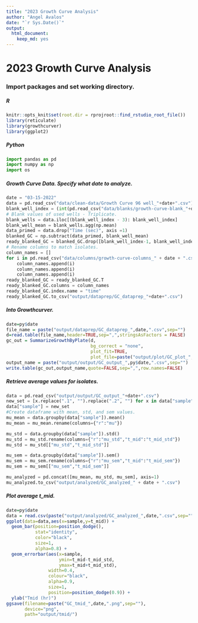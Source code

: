 ```yaml
---
title: "2023 Growth Curve Analysis"
author: "Angel Avalos"
date: "`r Sys.Date()`"
output: 
  html_document: 
    keep_md: yes
---
```


# 2023 Growth Curve Analysis

### Import packages and set working directory.

##### R
```r
knitr::opts_knit$set(root.dir = rprojroot::find_rstudio_root_file())
library(reticulate)
library(growthcurver)
library(ggplot2)
```

##### Python
``` python
import pandas as pd
import numpy as np
import os
```

##### Growth Curve Data. Specify what date to analyze.
``` python
date = "03-15-2022"
data = pd.read_csv("data/clean-data/Growth Curve 96 well_"+date+".csv")
blank_well_index = (int(pd.read_csv("data/blanks/growth-curve-blank_"+date+".csv").columns[0]))
# Blank values of used wells - Triplicate. 
blank_wells = data.iloc[(blank_well_index - 3): blank_well_index]
blank_well_mean = blank_wells.agg(np.mean)
data_primed = data.drop("Time (sec)", axis =1)
blanked_GC = np.subtract(data_primed, blank_well_mean)
ready_blanked_GC = blanked_GC.drop([blank_well_index-1, blank_well_index-2, blank_well_index-3])
# Rename columns to match isolates.
column_names = []
for i in pd.read_csv("data/columns/growth-curve-columns_" + date + ".csv"):
    column_names.append(i)
    column_names.append(i)
    column_names.append(i)
ready_blanked_GC = ready_blanked_GC.T
ready_blanked_GC.columns = column_names
ready_blanked_GC.index.name = "time"
ready_blanked_GC.to_csv("output/dataprep/GC_dataprep_"+date+".csv")
```

##### Into Growthcurver.
```r
date=py$date
file_name = paste("output/dataprep/GC_dataprep_",date,".csv",sep="")
d=read.table(file_name,header=TRUE,sep=",",stringsAsFactors = FALSE)
gc_out = SummarizeGrowthByPlate(d,
                                bg_correct = "none",
                                plot_fit=TRUE,
                                plot_file=paste("output/plot/GC_plot_",py$date,".pdf",sep=""))
output_name = paste("output/output/GC_output_",py$date,".csv",sep="")
write.table(gc_out,output_name,quote=FALSE,sep=",",row.names=FALSE)
```

##### Retrieve average values for isolates.
```python
data = pd.read_csv("output/output/GC_output_"+date+".csv")
new_set = [x.replace(".1", "").replace(".2", "") for x in data["sample"]]
data["sample"] = new_set
#Create dataframe with mean, std, and sem values.
mu_mean = data.groupby(data["sample"]).mean()
mu_mean = mu_mean.rename(columns={"r":"mu"})

mu_std = data.groupby(data["sample"]).std()
mu_std = mu_std.rename(columns={"r":"mu_std","t_mid":"t_mid_std"})
mu_std = mu_std[["mu_std","t_mid_std"]]

mu_sem = data.groupby(data["sample"]).sem()
mu_sem = mu_sem.rename(columns={"r":"mu_sem","t_mid":"t_mid_sem"})
mu_sem = mu_sem[["mu_sem","t_mid_sem"]]

mu_analyzed = pd.concat([mu_mean, mu_std, mu_sem], axis=1)
mu_analyzed.to_csv("output/analyzed/GC_analyzed_" + date + ".csv")
```

##### Plot average t_mid.
```r
date=py$date
data = read.csv(paste("output/analyzed/GC_analyzed_",date,".csv",sep=""))
ggplot(data=data,aes(x=sample,y=t_mid)) +
  geom_bar(position=position_dodge(),
           stat="identity",
           color="black",
           size=1,
           alpha=0.8) +
  geom_errorbar(aes(x=sample,
                    ymin=t_mid-t_mid_std,
                    ymax=t_mid+t_mid_std),
                width=0.4,
                colour="black",
                alpha=0.9,
                size=1,
                position=position_dodge(0.9)) +
  ylab("Tmid (hr)")
ggsave(filename=paste("GC_tmid_",date,".png",sep=""),
       device="png",
       path="output/tmid/")
```